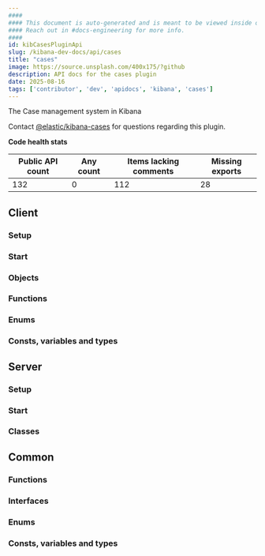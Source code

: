```yaml
---
####
#### This document is auto-generated and is meant to be viewed inside our experimental, new docs system.
#### Reach out in #docs-engineering for more info.
####
id: kibCasesPluginApi
slug: /kibana-dev-docs/api/cases
title: "cases"
image: https://source.unsplash.com/400x175/?github
description: API docs for the cases plugin
date: 2025-08-16
tags: ['contributor', 'dev', 'apidocs', 'kibana', 'cases']
---
```


The Case management system in Kibana

Contact [@elastic/kibana-cases](https://github.com/orgs/elastic/teams/kibana-cases) for questions regarding this plugin.

**Code health stats**

| Public API count  | Any count | Items lacking comments | Missing exports |
|-------------------|-----------|------------------------|-----------------|
| 132 | 0 | 112 | 28 |

## Client

### Setup
<DocDefinitionList data={[casesObj.client.setup]}/>

### Start
<DocDefinitionList data={[casesObj.client.start]}/>

### Objects
<DocDefinitionList data={casesObj.client.objects}/>

### Functions
<DocDefinitionList data={casesObj.client.functions}/>

### Enums
<DocDefinitionList data={casesObj.client.enums}/>

### Consts, variables and types
<DocDefinitionList data={casesObj.client.misc}/>

## Server

### Setup
<DocDefinitionList data={[casesObj.server.setup]}/>

### Start
<DocDefinitionList data={[casesObj.server.start]}/>

### Classes
<DocDefinitionList data={casesObj.server.classes}/>

## Common

### Functions
<DocDefinitionList data={casesObj.common.functions}/>

### Interfaces
<DocDefinitionList data={casesObj.common.interfaces}/>

### Enums
<DocDefinitionList data={casesObj.common.enums}/>

### Consts, variables and types
<DocDefinitionList data={casesObj.common.misc}/>

